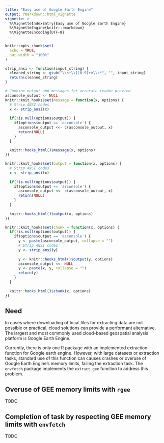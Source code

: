 ```yaml
---
title: "Easy use of Google Earth Engine"
output: rmarkdown::html_vignette
vignette: >
  %\VignetteIndexEntry{Easy use of Google Earth Engine}
  %\VignetteEngine{knitr::rmarkdown}
  %\VignetteEncoding{UTF-8}
---
```


```r
knitr::opts_chunk$set(
  echo = TRUE,
  out.width = "100%"
)

strip_ansi <- function(input_string) {
  cleaned_string <- gsub("\\s*\\[[0-9]+m\\s*", "", input_string)
  return(cleaned_string)
}

# Combine output and messages for accurate readme preview
asconsole_output <- NULL
knitr::knit_hooks$set(message = function(x, options) {
  # Strip ANSI codes
  x <- strip_ansi(x)
  
  if(!is.null(options$output)) {
    if(options$output == 'asconsole') {
      asconsole_output <<- c(asconsole_output, x)
      return(NULL)
    }
  }
  
  knitr::hooks_html()$message(x, options)
})

knitr::knit_hooks$set(output = function(x, options) {
  # Strip ANSI codes
  x <- strip_ansi(x)
  
  if(!is.null(options$output)) {
    if(options$output == 'asconsole') {
      asconsole_output <<- c(asconsole_output, x)
      return(NULL)
    }
  }
  
  knitr::hooks_html()$output(x, options)
})

knitr::knit_hooks$set(chunk = function(x, options) {
  if(!is.null(options$output)) {
    if(options$output == 'asconsole') {
      y <- paste(asconsole_output, collapse = "")
      # Strip ANSI codes
      y <- strip_ansi(y)
      
      y <- knitr::hooks_html()$output(y, options)
      asconsole_output <<- NULL
      y <- paste(x, y, collapse = "")
      return(y)
    }
  }
  
  knitr::hooks_html()$chunk(x, options)
})
```


## Need

In cases where downloading of local files for extracting data are not possible 
or practical, cloud solutions can provide a performant alternative. The largest
and most commonly used cloud-based geospatial analysis platform is Google
Earth Engine.

Currently, there is only one R package with an implemented extraction function
for Google earth engine. However, with large datasets or extraction tasks,
standard use of this function can causes crashes or overuse of Google Earth
Engine's memory limits, failing the extraction task. The `envfetch` package 
implements the `extract_gee` function to address this problem.

## Overuse of GEE memory limits with `rgee`
TODO

## Completion of task by respecting GEE memory limits with `envfetch`
TODO
